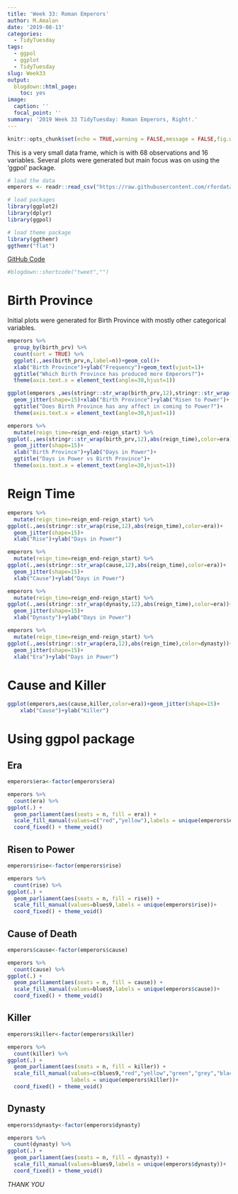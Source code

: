 ```yaml
---
title: 'Week 33: Roman Emperors'
author: M.Amalan
date: '2019-08-13'
categories:
  - TidyTuesday
tags:
  - ggpol
  - ggplot
  - TidyTuesday
slug: Week33
output:
  blogdown::html_page:
    toc: yes
image:
  caption: ''
  focal_point: ''
summary: '2019 Week 33 TidyTuesday: Roman Emperors, Right!.'
---
```


```r
knitr::opts_chunk$set(echo = TRUE,warning = FALSE,message = FALSE,fig.width = 12,fig.height = 9)
```

This is a very small data frame, which is with 68 observations and 16 variables. Several plots were
generated but main focus was on using the 'ggpol' package. 

```r
# load the data
emperors <- readr::read_csv("https://raw.githubusercontent.com/rfordatascience/tidytuesday/master/data/2019/2019-08-13/emperors.csv")

# load packages
library(ggplot2)
library(dplyr)
library(ggpol)

# load theme package
library(ggthemr)
ggthemr("flat")
```

[GitHub Code]()

```r
#blogdown::shortcode("tweet","")
```

# Birth Province

Initial plots were generated for Birth Province with mostly other categorical variables.

```r
emperors %>%
  group_by(birth_prv) %>%
  count(sort = TRUE) %>%
  ggplot(.,aes(birth_prv,n,label=n))+geom_col()+
  xlab("Birth Province")+ylab("Frequency")+geom_text(vjust=1)+
  ggtitle("Which Birth Province has produced more Emperors?")+
  theme(axis.text.x = element_text(angle=30,hjust=1))
```

```r
ggplot(emperors ,aes(stringr::str_wrap(birth_prv,12),stringr::str_wrap(rise,15),color=era))+
  geom_jitter(shape=15)+xlab("Birth Province")+ylab("Risen to Power")+
  ggtitle("Does Birth Province has any affect in coming to Power?")+
  theme(axis.text.x = element_text(angle=30,hjust=1))
```

```r
emperors %>%
  mutate(reign_time=reign_end-reign_start) %>%
ggplot(.,aes(stringr::str_wrap(birth_prv,12),abs(reign_time),color=era))+
  geom_jitter(shape=15)+
  xlab("Birth Province")+ylab("Days in Power")+
  ggtitle("Days in Power vs Birth Province")+
  theme(axis.text.x = element_text(angle=30,hjust=1))
```

# Reign Time

```r
emperors %>%
  mutate(reign_time=reign_end-reign_start) %>%
ggplot(.,aes(stringr::str_wrap(rise,12),abs(reign_time),color=era))+
  geom_jitter(shape=15)+
  xlab("Rise")+ylab("Days in Power")
```

```r
emperors %>%
  mutate(reign_time=reign_end-reign_start) %>%
ggplot(.,aes(stringr::str_wrap(cause,12),abs(reign_time),color=era))+
  geom_jitter(shape=15)+
  xlab("Cause")+ylab("Days in Power")
```

```r
emperors %>%
  mutate(reign_time=reign_end-reign_start) %>%
ggplot(.,aes(stringr::str_wrap(dynasty,12),abs(reign_time),color=era))+
  geom_jitter(shape=15)+
  xlab("Dynasty")+ylab("Days in Power")
```

```r
emperors %>%
  mutate(reign_time=reign_end-reign_start) %>%
ggplot(.,aes(stringr::str_wrap(era,12),abs(reign_time),color=dynasty))+
  geom_jitter(shape=15)+
  xlab("Era")+ylab("Days in Power")
```

# Cause and Killer

```r
ggplot(emperors,aes(cause,killer,color=era))+geom_jitter(shape=15)+
    xlab("Cause")+ylab("Killer")
```


# Using ggpol package

## Era

```r
emperors$era<-factor(emperors$era)

emperors %>%
  count(era) %>%
ggplot(.) + 
  geom_parliament(aes(seats = n, fill = era)) + 
  scale_fill_manual(values=c("red","yellow"),labels = unique(emperors$era))+
  coord_fixed() + theme_void()
```

## Risen to Power

```r
emperors$rise<-factor(emperors$rise)

emperors %>%
  count(rise) %>%
ggplot(.) + 
  geom_parliament(aes(seats = n, fill = rise)) + 
  scale_fill_manual(values=blues9,labels = unique(emperors$rise))+
  coord_fixed() + theme_void()
```

## Cause of Death

```r
emperors$cause<-factor(emperors$cause)

emperors %>%
  count(cause) %>%
ggplot(.) + 
  geom_parliament(aes(seats = n, fill = cause)) + 
  scale_fill_manual(values=blues9,labels = unique(emperors$cause))+
  coord_fixed() + theme_void()
```

## Killer

```r
emperors$killer<-factor(emperors$killer)

emperors %>%
  count(killer) %>%
ggplot(.) + 
  geom_parliament(aes(seats = n, fill = killer)) + 
  scale_fill_manual(values=c(blues9,"red","yellow","green","grey","black"),
                    labels = unique(emperors$killer))+
  coord_fixed() + theme_void()
```

## Dynasty

```r
emperors$dynasty<-factor(emperors$dynasty)

emperors %>%
  count(dynasty) %>%
ggplot(.) + 
  geom_parliament(aes(seats = n, fill = dynasty)) + 
  scale_fill_manual(values=blues9,labels = unique(emperors$dynasty))+
  coord_fixed() + theme_void()
```


*THANK YOU*
